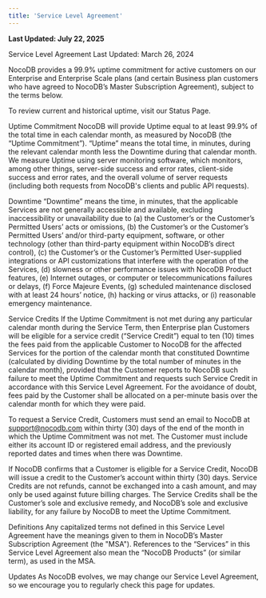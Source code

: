 ```yaml
---
title: 'Service Level Agreement'
---
```


**Last Updated: July 22, 2025**

Service Level Agreement
Last Updated: March 26, 2024

NocoDB provides a 99.9% uptime commitment for active customers on our Enterprise and Enterprise Scale plans (and certain Business plan customers who have agreed to NocoDB’s Master Subscription Agreement), subject to the terms below.

To review current and historical uptime, visit our Status Page.

Uptime Commitment
NocoDB will provide Uptime equal to at least 99.9% of the total time in each calendar month, as measured by NocoDB (the “Uptime Commitment”). “Uptime” means the total time, in minutes, during the relevant calendar month less the Downtime during that calendar month. We measure Uptime using server monitoring software, which monitors, among other things, server-side success and error rates, client-side success and error rates, and the overall volume of server requests (including both requests from NocoDB's clients and public API requests).

Downtime
“Downtime” means the time, in minutes, that the applicable Services are not generally accessible and available, excluding inaccessibility or unavailability due to (a) the Customer’s or the Customer’s Permitted Users’ acts or omissions, (b) the Customer’s or the Customer’s Permitted Users’ and/or third-party equipment, software, or other technology (other than third-party equipment within NocoDB’s direct control), (c) the Customer’s or the Customer’s Permitted User-supplied integrations or API customizations that interfere with the operation of the Services, (d) slowness or other performance issues with NocoDB Product features, (e) Internet outages, or computer or telecommunications failures or delays, (f) Force Majeure Events, (g) scheduled maintenance disclosed with at least 24 hours’ notice, (h) hacking or virus attacks, or (i) reasonable emergency maintenance.

Service Credits
If the Uptime Commitment is not met during any particular calendar month during the Service Term, then Enterprise plan Customers will be eligible for a service credit (“Service Credit”) equal to ten (10) times the fees paid from the applicable Customer to NocoDB for the affected Services for the portion of the calendar month that constituted Downtime (calculated by dividing Downtime by the total number of minutes in the calendar month), provided that the Customer reports to NocoDB such failure to meet the Uptime Commitment and requests such Service Credit in accordance with this Service Level Agreement. For the avoidance of doubt, fees paid by the Customer shall be allocated on a per-minute basis over the calendar month for which they were paid.

To request a Service Credit, Customers must send an email to NocoDB at support@nocodb.com within thirty (30) days of the end of the month in which the Uptime Commitment was not met. The Customer must include either its account ID or registered email address, and the previously reported dates and times when there was Downtime.

If NocoDB confirms that a Customer is eligible for a Service Credit, NocoDB will issue a credit to the Customer’s account within thirty (30) days. Service Credits are not refunds, cannot be exchanged into a cash amount, and may only be used against future billing charges. The Service Credits shall be the Customer’s sole and exclusive remedy, and NocoDB’s sole and exclusive liability, for any failure by NocoDB to meet the Uptime Commitment.

Definitions
Any capitalized terms not defined in this Service Level Agreement have the meanings given to them in NocoDB’s Master Subscription Agreement (the "MSA"). References to the “Services” in this Service Level Agreement also mean the “NocoDB Products” (or similar term), as used in the MSA.

Updates
As NocoDB evolves, we may change our Service Level Agreement, so we encourage you to regularly check this page for updates.
